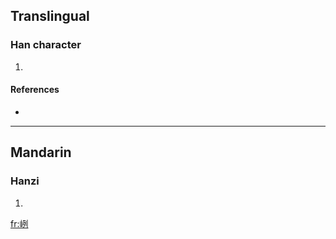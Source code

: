 ==Translingual==

===Han character===
{{Han char|rn=46|rad=山|as=06|sn=9|four=|canj=山一弓弓 (UMNN), X山一弓弓 (XUMNN)}}

# {{defn|Han|sort=山06}}

====References====
* {{Han ref|kx=0311.061|hdz=10770.011|uh=5CE2|ud=23778}}

----

==Mandarin==

===Hanzi===
{{cmn-hanzi|pin=[[lǐ]] ([[li3]])|wg=li<sup>3</sup>}}

# {{defn|Mandarin|sort=山06}}

[[fr:峢]]
